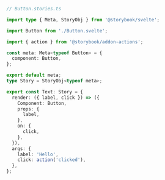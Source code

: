 ```ts
// Button.stories.ts

import type { Meta, StoryObj } from '@storybook/svelte';

import Button from './Button.svelte';

import { action } from '@storybook/addon-actions';

const meta: Meta<typeof Button> = {
  component: Button,
};

export default meta;
type Story = StoryObj<typeof meta>;

export const Text: Story = {
  render: ({ label, click }) => ({
    Component: Button,
    props: {
      label,
    },
    on: {
      click,
    },
  }),
  args: {
    label: 'Hello',
    click: action('clicked'),
  },
};
```
